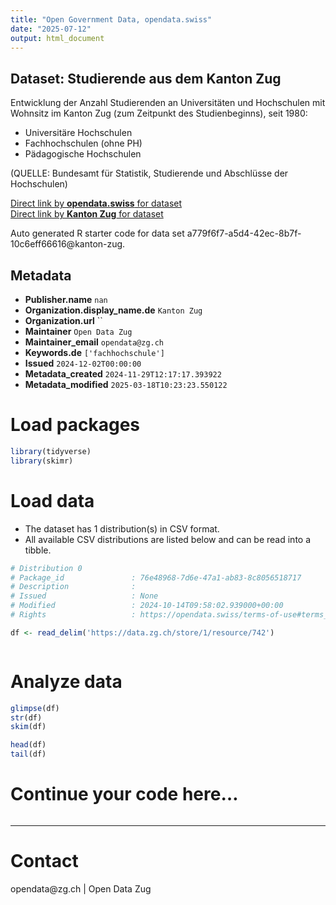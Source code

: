 ```yaml
---
title: "Open Government Data, opendata.swiss"
date: "2025-07-12"
output: html_document
---
```


## Dataset: Studierende aus dem Kanton Zug

Entwicklung der Anzahl Studierenden an Universitäten und Hochschulen mit Wohnsitz im Kanton Zug (zum Zeitpunkt des Studienbeginns), seit 1980:

- Universitäre Hochschulen
- Fachhochschulen (ohne PH)
- Pädagogische Hochschulen

(QUELLE: Bundesamt für Statistik, Studierende und Abschlüsse der Hochschulen)

[Direct link by **opendata.swiss** for dataset](https://opendata.swiss/de/dataset/studierende-aus-dem-kanton-zug)<br>
[Direct link by **Kanton Zug** for dataset](https://www.zg.ch/behoerden/gesundheitsdirektion/statistikfachstelle/themen/bildung/tertiaerstufe)

Auto generated R starter code for data set a779f6f7-a5d4-42ec-8b7f-10c6eff66616@kanton-zug.

## Metadata

- **Publisher.name** `nan`
- **Organization.display_name.de** `Kanton Zug`
- **Organization.url** ``
- **Maintainer** `Open Data Zug`
- **Maintainer_email** `opendata@zg.ch`
- **Keywords.de** `['fachhochschule']`
- **Issued** `2024-12-02T00:00:00`
- **Metadata_created** `2024-11-29T12:17:17.393922`
- **Metadata_modified** `2025-03-18T10:23:23.550122`


# Load packages

```r

library(tidyverse)
library(skimr)

```

# Load data

-   The dataset has 1 distribution(s) in CSV format.
-   All available CSV distributions are listed below and can be read into a tibble.

```r

# Distribution 0
# Package_id               : 76e48968-7d6e-47a1-ab83-8c8056518717
# Description              : 
# Issued                   : None
# Modified                 : 2024-10-14T09:58:02.939000+00:00
# Rights                   : https://opendata.swiss/terms-of-use#terms_by

df <- read_delim('https://data.zg.ch/store/1/resource/742')



```

# Analyze data

```r

glimpse(df)
str(df)
skim(df)

head(df)
tail(df)

```

# Continue your code here...

```r

```

------------------------------------------------------------------------

# Contact

opendata@zg.ch | Open Data Zug
